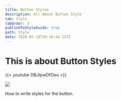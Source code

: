```yaml
---
title: Button Styles
description: All About Button Style
tab: Style
tabOrder: 2
publishToStyleGuide: true
path: Style
date: 2020-05-19T20:10:44.237Z
---
```

# This is about Button Styles

{{< youtube DBJIpwDfOeo >}}



![](/assets/high_resolution_wallpaper_background_id_77700200424.jpg)

How to write styles for the button.